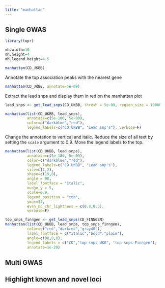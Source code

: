 ```yaml
---
title: "manhattan"
---
```


## Single GWAS
```r
library(topr)
```

```r
mh.width=10
mh.height=4
mh.legend.height=4.5
```



```r
manhattan(CD_UKBB)
```

Annotate the top association peaks with the nearest gene

```r
manhattan(CD_UKBB, annotate=5e-09)
```

Extract the lead snps and display them in red on the manhattan plot

```r
lead_snps <- get_lead_snps(CD_UKBB, thresh = 5e-09, region_size = 10000000)
```

```r
manhattan(list(CD_UKBB, lead_snps), 
          annotate=c(5e-100, 5e-09), 
          color=c("darkblue","red"), 
          legend_labels=c("CD UKBB", "Lead snp's"), verbose=F) 
```

Change the annotation to vertical and italic. Reduce the size of all text by setting the <code>scale</code> argument to 0.9. Move the legend labels to the top.

```r

manhattan(list(CD_UKBB, lead_snps), 
          annotate=c(5e-100, 5e-09), 
          color=c("darkblue","red"), 
          legend_labels=c("CD UKBB", "Lead snp's"), 
          size=c(1,2),
          shape=c(19,8), 
          angle = 90, 
          label_fontface = "italic", 
          nudge_y = 5, 
          scale=0.9, 
          legend_position = "top", 
          ymax=32,  
          even_no_chr_lightness = c(0.8,0.5),
          verbose=F) 
```


```r
top_snps_finngen <- get_lead_snps(CD_FINNGEN)
manhattan(list(CD_UKBB, lead_snps, top_snps_finngen),  
          color=c("red","darkred","gray40"),
          label_fontface = c("italic","bold","plain"), 
          angle=c(90,0,0),
          legend_labels = c("CD","top snps UKB", "top snps Finngen"),
          annotate=1e-20)
```


## Multi GWAS

## Highlight known and novel loci


